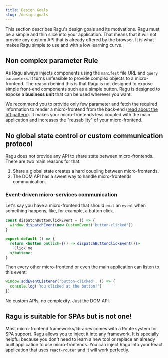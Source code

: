```yaml
---
title: Design Goals
slug: /design-goals
---
```


This section describes Ragu's design goals and its motivations. Ragu must be a simple and thin slice into your
application. That means that it will not provide any custom API that is already offered by the browser. It is what
makes Ragu simple to use and with a low learning curve.

## Non complex parameter Rule

As Ragu always injects components using the `manifest` file URL and `query parameters`. It turns unfeasible to provide
complex objects to a micro-frontend. The reason behind this is that Ragu is not designed to expose simple
front-end components such as a simple button.
Ragu is designed to expose a **business unit** that can be used wherever you want.

We recommend you to provide only few parameter and fetch the
required information to render a micro-frontend from the back-end
([read about the bff pattern](https://samnewman.io/patterns/architectural/bff/)).
It makes your micro-frontends less coupled with the main application and
increases the "reusability" of your micro-frontend.

## No global state control or custom communication protocol

Ragu does not provide any API to share state between micro-frontends. There are two main reasons for that:

1. Share a global state creates a hard coupling between micro-frontends.
2. The DOM API has a sweet way to handle micro-frontends communication.

### Event-driven micro-services communication

Let's say you have a micro-frontend that should `emit` an `event` when something happens, like, for example,
a button click.

```jsx
const dispatchButtonClickEvent = () => {
  window.dispatchEvent(new CustomEvent('button-clicked'))
}

export default () => {
  return <button onClick={() => dispatchButtonClickEvent()}>
    Click me
  </button>;
}
```

Then every other micro-frontend or even the main application can listen to this event:

```js
window.addEventListener('button-clicked', () => {
  console.log('You clicked at the button!')
})
```

No custom APIs, no complexity. Just the DOM API.

## Ragu is suitable for SPAs but is not one!

Most micro-frontend frameworks/libraries comes with a Route system for SPA support. Ragu allows you to inject it into
any framework. It is specially helpful because you don't need to learn a new tool or replace an already built
application to use micro-frontends. You can inject Ragu into your React application that uses `react-router` and
it will work perfectly.
